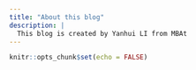 ```yaml
---
title: "About this blog"
description: |
  This blog is created by Yanhui LI from MBAt
---
```


```r
knitr::opts_chunk$set(echo = FALSE)
```

